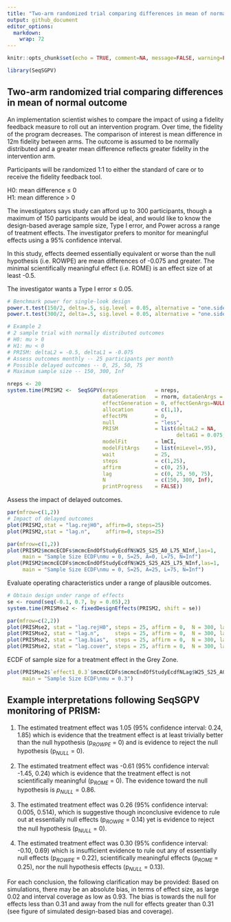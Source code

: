 ```yaml
---
title: "Two-arm randomized trial comparing differences in mean of normal outcome"
output: github_document
editor_options: 
  markdown: 
    wrap: 72
---
```


```r
knitr::opts_chunk$set(echo = TRUE, comment=NA, message=FALSE, warning=FALSE, fig.width = 8, fig.height = 8, fig.align='center', eval=TRUE)
```

```r
library(SeqSGPV)
```

## Two-arm randomized trial comparing differences in mean of normal outcome

An implementation scientist wishes to compare the impact of using a
fidelity feedback measure to roll out an intervention program. Over
time, the fidelity of the program decreases. The comparison of interest
is mean difference in 12m fidelity between arms. The outcome is assumed
to be normally distributed and a greater mean difference reflects
greater fidelity in the intervention arm.

Participants will be randomized 1:1 to either the standard of care or to
receive the fidelity feedback tool.

H0: mean difference $\le$ 0\
H1: mean difference \> 0

The investigators says study can afford up to 300 participants, though a
maximum of 150 participants would be ideal, and would like to know the
design-based average sample size, Type I error, and Power across a range
of treatment effects. The investigator prefers to monitor for meaningful
effects using a 95% confidence interval.

In this study, effects deemed essentially equivalent or worse than the
null hypothesis (i.e. ROWPE) are mean differences of -0.075 and greater.
The minimal scientifically meaningful effect (i.e. ROME) is an effect
size of at least -0.5.

The investigator wants a Type I error $\le$ 0.05.

```r
# Benchmark power for single-look design
power.t.test(150/2, delta=.5, sig.level = 0.05, alternative = "one.sided")
power.t.test(300/2, delta=.5, sig.level = 0.05, alternative = "one.sided")
```

```r
# Example 2
# 2 sample trial with normally distributed outcomes
# H0: mu > 0
# H1: mu < 0
# PRISM: deltaL2 = -0.5, deltaL1 = -0.075
# Assess outcomes monthly -- 25 participants per month
# Possible delayed outcomes -- 0, 25, 50, 75
# Maximum sample size -- 150, 300, Inf

nreps <- 20
system.time(PRISM2 <-  SeqSGPV(nreps            = nreps,
                               dataGeneration   = rnorm, dataGenArgs = list(n=300,sd=1),
                               effectGeneration = 0, effectGenArgs=NULL,  effectScale  = "identity",
                               allocation       = c(1,1),
                               effectPN         = 0,
                               null             = "less",
                               PRISM            = list(deltaL2 = NA,      deltaL1 = NA, 
                                                       deltaG1 = 0.075,   deltaG2 = 0.5),
                               modelFit         = lmCI,
                               modelFitArgs     = list(miLevel=.95),
                               wait             = 25,
                               steps            = c(1,25),
                               affirm           = c(0, 25),
                               lag              = c(0, 25, 50, 75),
                               N                = c(150, 300, Inf),
                               printProgress    = FALSE))

```

Assess the impact of delayed outcomes.

```r
par(mfrow=c(1,2))
# Impact of delayed outcomes
plot(PRISM2,stat = "lag.rejH0", affirm=0, steps=25)
plot(PRISM2,stat = "lag.n",     affirm=0, steps=25)
```

```r
par(mfrow=c(1,2))
plot(PRISM2$mcmcECDFs$mcmcEndOfStudyEcdfN$W25_S25_A0_L75_NInf,las=1, 
     main = "Sample Size ECDF\nmu = 0, S=25, A=0, L=75, N=Inf")
plot(PRISM2$mcmcECDFs$mcmcEndOfStudyEcdfN$W25_S25_A25_L75_NInf,las=1, 
     main = "Sample Size ECDF\nmu = 0, S=25, A=25, L=75, N=Inf")
```

Evaluate operating characteristics under a range of plausible outcomes.

```r
# Obtain design under range of effects
se <- round(seq(-0.1, 0.7, by = 0.05),2)
system.time(PRISMse2 <- fixedDesignEffects(PRISM2, shift = se))
```

```r
par(mfrow=c(2,2))
plot(PRISMse2, stat = "lag.rejH0", steps = 25, affirm = 0,  N = 300, lag = 75)
plot(PRISMse2, stat = "lag.n",     steps = 25, affirm = 0,  N = 300, lag = 75)
plot(PRISMse2, stat = "lag.bias",  steps = 25, affirm = 0,  N = 300, lag = 75)
plot(PRISMse2, stat = "lag.cover", steps = 25, affirm = 0,  N = 300, lag = 75, ylim=c(0.93, 0.97))
```

ECDF of sample size for a treatment effect in the Grey Zone.

```r
plot(PRISMse2$`effect1_0.3`$mcmcECDFs$mcmcEndOfStudyEcdfNLag$W25_S25_A0_L0_N300,las=1, 
     main = "Sample Size ECDF\nmu = 0.3")
```

## Example interpretations following SeqSGPV monitoring of PRISM:

1.  The estimated treatment effect was 1.05 (95% confidence interval:
    0.24, 1.85) which is evidence that the treatment effect is at least
    trivially better than the null hypothesis (p$_{ROWPE}$ = 0) and is
    evidence to reject the null hypothesis (p$_{NULL}$ = 0).

2.  The estimated treatment effect was -0.61 (95% confidence interval:
    -1.45, 0.24) which is evidence that the treatment effect is not
    scientifically meaningful (p$_{ROME}$ = 0). The evidence toward the
    null hypothesis is $p_{NULL} = 0.86$.

3.  The estimated treatment effect was 0.26 (95% confidence interval:
    0.005, 0.514), which is suggestive though inconclusive evidence to
    rule out at essentially null effects (p$_{ROWPE}$ = 0.14) yet is
    evidence to reject the null hypothesis (p$_{NULL}$ = 0).

4.  The estimated treatment effect was 0.30 (95% confidence interval:
    -0.10, 0.69) which is insufficient evidence to rule out any of
    essentially null effects (p$_{ROWPE}$ = 0.22), scientifically
    meaningful effects (p$_{ROME}$ = 0.25), nor the null hypothesis
    effects (p$_{NULL}$ = 0.13).

For each conclusion, the following clarification may be provided: Based
on simulations, there may be an absolute bias, in terms of effect size,
as large 0.02 and interval coverage as low as 0.93. The bias is towards
the null for effects less than 0.31 and away from the null for effects
greater than 0.31 (see figure of simulated design-based bias and
coverage).
